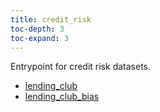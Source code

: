 ```yaml
---
title: credit_risk
toc-depth: 3
toc-expand: 3
---
```


Entrypoint for credit risk datasets.







- [lending_club](credit_risk/lending_club.qmd)
- [lending_club_bias](credit_risk/lending_club_bias.qmd)


